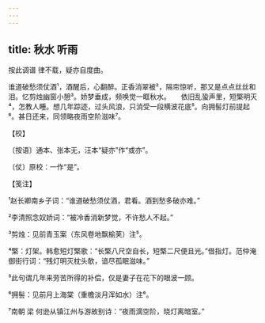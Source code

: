 ```yaml
---
---
---
```

title: 秋水 听雨
---







按此调谱 律不载，疑亦自度曲。

谁道破愁须仗酒¹，酒醒后，心翻醉。正香消翠被²，隔帘惊听，那又是点点丝丝和泪。忆剪烛幽窗小憩³。娇梦垂成，频唤觉一眶秋水。　　依旧乱蛩声里，短檠明灭⁴，怎教人睡。想几年踪迹，过头风浪，只消受一段横波花底⁵。向拥髻灯前提起⁶。甚日还来，同领略夜雨空阶滋味⁷。





【校】


〔按语〕通本、张本无，汪本“疑亦”作“或亦”。

〔仗〕原校：一作“是”。





【笺注】


¹赵长卿南乡子词：“谁道破愁须仗酒，君看。酒到愁多破亦难。”

²李清照念奴娇词：“被冷香消新梦觉，不许愁人不起。”

³剪烛：见前青玉案（东风卷地飘榆荚）注⁵。

⁴檠：灯架。韩愈短灯檠歌：“长檠八尺空自长，短檠二尺便且光。”借指灯。范仲淹御街行词：“残灯明灭枕头欹，谙尽孤眠滋味。”

⁵此句谓几年来劳苦所得的补偿，仅是妻子在花下的眼波一顾。

⁶拥髻：见前月上海棠（重檐淡月浑如水）注⁶。

⁷南朝 梁 何逊从镇江州与游故别诗：“夜雨滴空阶，晓灯离暗室。”